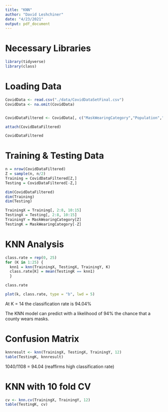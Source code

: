 ```yaml
---
title: "KNN"
author: "David Leshchiner"
date: "4/23/2021"
output: pdf_document
---
```


# Necessary Libraries

```r
library(tidyverse)
library(class)
```


# Loading Data

```r
CovidData <- read.csv("./data/CovidDataSetFinal.csv")
CovidData <- na.omit(CovidData)


CovidDataFiltered <- CovidData[, c("MaskWearingCategory","Population","PercentUnemployed","MedianHouseholdIncome","PercentAfricanAmerican","PercentHispanic", "PercentNativeAmericanAndAlaskaNative","PercentNativeHawaiianAndOtherPacificIslander","StatewideMaskRequirement","PercAdultsWithSomeCollegeOrAssociateDegree","PercAdultsWithBachelorDegreeOrHigher","per_dem2016","per_gop2016","per_gop2020","per_dem2020")]

attach(CovidDataFiltered)
```
```r
CovidDataFiltered
```


# Training & Testing Data

```r
n = nrow(CovidDataFiltered)
Z = sample(n, n/2)
Training = CovidDataFiltered[Z,]
Testing = CovidDataFiltered[-Z,]      
```

```r
dim(CovidDataFiltered)
dim(Training)
dim(Testing)
```

```r
TrainingX = Training[, 2:8, 10:15]
TestingX = Testing[, 2:8, 10:15] 
TrainingY = MaskWearingCategory[Z]
TestingK = MaskWearingCategory[-Z]
```

# KNN Analysis

```r
class.rate = rep(0, 25)
for (K in 1:25) {
  knn1 = knn(TrainingX, TestingX, TrainingY, K)
  class.rate[K] = mean(TestingK == knn1)
  }

class.rate
```

```r
plot(k, class.rate, type = "b", lwd = 5)
```
At K = 14 the classification rate is 94.04%


The KNN model can predict with a likelihood of 94% the chance that a county wears masks.


# Confusion Matrix

```r
knnresult <- knn(TrainingX, TestingX, TrainingY, 12)
table(TestingK, knnresult)
```


1040/1108 = 94.04 (reaffirms high classification rate)

# KNN with 10 fold CV

```r
cv <- knn.cv(TrainingX, TrainingY, 12)
table(TestingK, cv)
```









